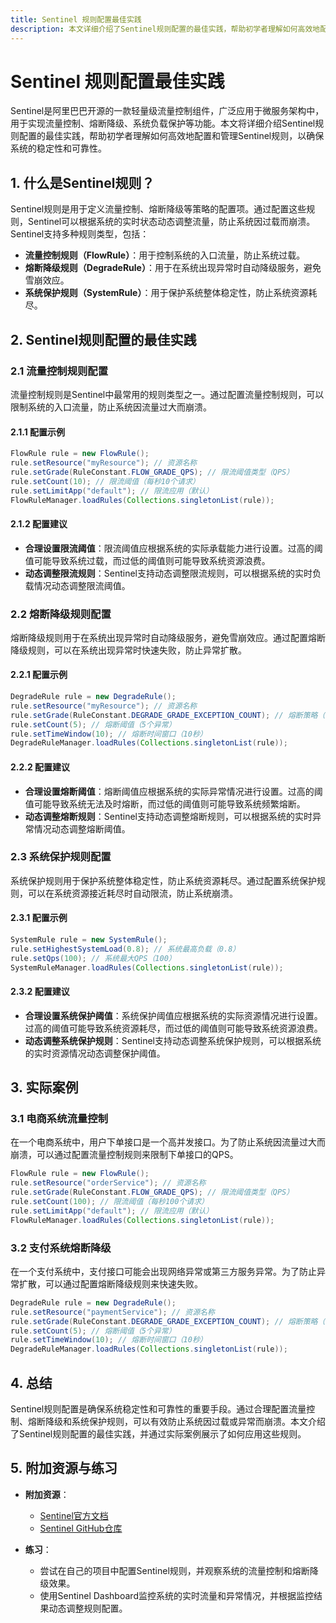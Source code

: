 ```yaml
---
title: Sentinel 规则配置最佳实践
description: 本文详细介绍了Sentinel规则配置的最佳实践，帮助初学者理解如何高效地配置和管理Sentinel规则，以确保系统的稳定性和可靠性。
---
```


# Sentinel 规则配置最佳实践

Sentinel是阿里巴巴开源的一款轻量级流量控制组件，广泛应用于微服务架构中，用于实现流量控制、熔断降级、系统负载保护等功能。本文将详细介绍Sentinel规则配置的最佳实践，帮助初学者理解如何高效地配置和管理Sentinel规则，以确保系统的稳定性和可靠性。

## 1. 什么是Sentinel规则？

Sentinel规则是用于定义流量控制、熔断降级等策略的配置项。通过配置这些规则，Sentinel可以根据系统的实时状态动态调整流量，防止系统因过载而崩溃。Sentinel支持多种规则类型，包括：

- **流量控制规则（FlowRule）**：用于控制系统的入口流量，防止系统过载。
- **熔断降级规则（DegradeRule）**：用于在系统出现异常时自动降级服务，避免雪崩效应。
- **系统保护规则（SystemRule）**：用于保护系统整体稳定性，防止系统资源耗尽。

## 2. Sentinel规则配置的最佳实践

### 2.1 流量控制规则配置

流量控制规则是Sentinel中最常用的规则类型之一。通过配置流量控制规则，可以限制系统的入口流量，防止系统因流量过大而崩溃。

#### 2.1.1 配置示例

```java
FlowRule rule = new FlowRule();
rule.setResource("myResource"); // 资源名称
rule.setGrade(RuleConstant.FLOW_GRADE_QPS); // 限流阈值类型（QPS）
rule.setCount(10); // 限流阈值（每秒10个请求）
rule.setLimitApp("default"); // 限流应用（默认）
FlowRuleManager.loadRules(Collections.singletonList(rule));
```

#### 2.1.2 配置建议

- **合理设置限流阈值**：限流阈值应根据系统的实际承载能力进行设置。过高的阈值可能导致系统过载，而过低的阈值则可能导致系统资源浪费。
- **动态调整限流规则**：Sentinel支持动态调整限流规则，可以根据系统的实时负载情况动态调整限流阈值。

### 2.2 熔断降级规则配置

熔断降级规则用于在系统出现异常时自动降级服务，避免雪崩效应。通过配置熔断降级规则，可以在系统出现异常时快速失败，防止异常扩散。

#### 2.2.1 配置示例

```java
DegradeRule rule = new DegradeRule();
rule.setResource("myResource"); // 资源名称
rule.setGrade(RuleConstant.DEGRADE_GRADE_EXCEPTION_COUNT); // 熔断策略（异常数）
rule.setCount(5); // 熔断阈值（5个异常）
rule.setTimeWindow(10); // 熔断时间窗口（10秒）
DegradeRuleManager.loadRules(Collections.singletonList(rule));
```

#### 2.2.2 配置建议

- **合理设置熔断阈值**：熔断阈值应根据系统的实际异常情况进行设置。过高的阈值可能导致系统无法及时熔断，而过低的阈值则可能导致系统频繁熔断。
- **动态调整熔断规则**：Sentinel支持动态调整熔断规则，可以根据系统的实时异常情况动态调整熔断阈值。

### 2.3 系统保护规则配置

系统保护规则用于保护系统整体稳定性，防止系统资源耗尽。通过配置系统保护规则，可以在系统资源接近耗尽时自动限流，防止系统崩溃。

#### 2.3.1 配置示例

```java
SystemRule rule = new SystemRule();
rule.setHighestSystemLoad(0.8); // 系统最高负载（0.8）
rule.setQps(100); // 系统最大QPS（100）
SystemRuleManager.loadRules(Collections.singletonList(rule));
```

#### 2.3.2 配置建议

- **合理设置系统保护阈值**：系统保护阈值应根据系统的实际资源情况进行设置。过高的阈值可能导致系统资源耗尽，而过低的阈值则可能导致系统资源浪费。
- **动态调整系统保护规则**：Sentinel支持动态调整系统保护规则，可以根据系统的实时资源情况动态调整保护阈值。

## 3. 实际案例

### 3.1 电商系统流量控制

在一个电商系统中，用户下单接口是一个高并发接口。为了防止系统因流量过大而崩溃，可以通过配置流量控制规则来限制下单接口的QPS。

```java
FlowRule rule = new FlowRule();
rule.setResource("orderService"); // 资源名称
rule.setGrade(RuleConstant.FLOW_GRADE_QPS); // 限流阈值类型（QPS）
rule.setCount(100); // 限流阈值（每秒100个请求）
rule.setLimitApp("default"); // 限流应用（默认）
FlowRuleManager.loadRules(Collections.singletonList(rule));
```

### 3.2 支付系统熔断降级

在一个支付系统中，支付接口可能会出现网络异常或第三方服务异常。为了防止异常扩散，可以通过配置熔断降级规则来快速失败。

```java
DegradeRule rule = new DegradeRule();
rule.setResource("paymentService"); // 资源名称
rule.setGrade(RuleConstant.DEGRADE_GRADE_EXCEPTION_COUNT); // 熔断策略（异常数）
rule.setCount(5); // 熔断阈值（5个异常）
rule.setTimeWindow(10); // 熔断时间窗口（10秒）
DegradeRuleManager.loadRules(Collections.singletonList(rule));
```

## 4. 总结

Sentinel规则配置是确保系统稳定性和可靠性的重要手段。通过合理配置流量控制、熔断降级和系统保护规则，可以有效防止系统因过载或异常而崩溃。本文介绍了Sentinel规则配置的最佳实践，并通过实际案例展示了如何应用这些规则。

## 5. 附加资源与练习

- **附加资源**：
  - [Sentinel官方文档](https://sentinelguard.io/zh-cn/docs/introduction.html)
  - [Sentinel GitHub仓库](https://github.com/alibaba/Sentinel)

- **练习**：
  - 尝试在自己的项目中配置Sentinel规则，并观察系统的流量控制和熔断降级效果。
  - 使用Sentinel Dashboard监控系统的实时流量和异常情况，并根据监控结果动态调整规则配置。